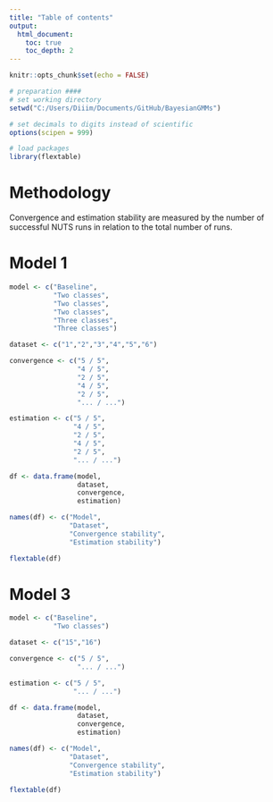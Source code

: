---
title: "Table of contents"
output:
  html_document:
    toc: true
    toc_depth: 2
---


```{r setup, include = FALSE}
knitr::opts_chunk$set(echo = FALSE)
```


```{r, include = FALSE}
# preparation ####
# set working directory
setwd("C:/Users/Diiim/Documents/GitHub/BayesianGMMs")

# set decimals to digits instead of scientific
options(scipen = 999)

# load packages
library(flextable)
```


# Methodology
Convergence and estimation stability are measured by the number of successful NUTS runs in relation to the total number of runs.

# Model 1
```{r}
model <- c("Baseline",
           "Two classes",
           "Two classes",
           "Two classes",
           "Three classes",
           "Three classes")

dataset <- c("1","2","3","4","5","6")

convergence <- c("5 / 5",
                 "4 / 5",
                 "2 / 5",
                 "4 / 5",
                 "2 / 5",
                 "... / ...")

estimation <- c("5 / 5",
                "4 / 5",
                "2 / 5",
                "4 / 5",
                "2 / 5",
                "... / ...")

df <- data.frame(model,
                 dataset,
                 convergence,
                 estimation)

names(df) <- c("Model",
               "Dataset",
               "Convergence stability",
               "Estimation stability")

flextable(df)
```


# Model 3
```{r}
model <- c("Baseline",
           "Two classes")

dataset <- c("15","16")

convergence <- c("5 / 5",
                 "... / ...")

estimation <- c("5 / 5",
                "... / ...")

df <- data.frame(model,
                 dataset,
                 convergence,
                 estimation)

names(df) <- c("Model",
               "Dataset",
               "Convergence stability",
               "Estimation stability")

flextable(df)
```


